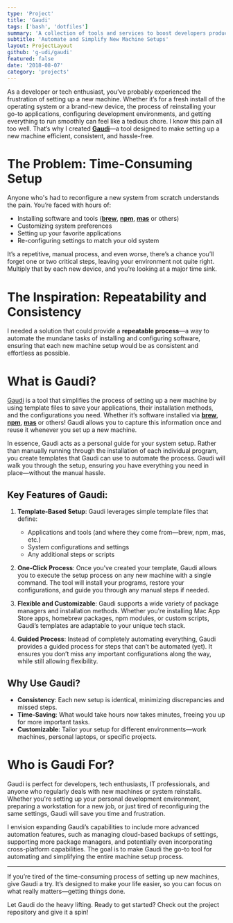 ```yaml
---
type: 'Project'
title: 'Gaudi'
tags: ['bash', 'dotfiles']
summary: 'A collection of tools and services to boost developers productivity from bash frameworks and tools to OSX widgets and dotfiles'
subtitle: 'Automate and Simplify New Machine Setups'
layout: ProjectLayout
github: 'g-udi/gaudi'
featured: false
date: '2018-08-07'
category: 'projects'
---
```


As a developer or tech enthusiast, you’ve probably experienced the frustration of setting up a new machine. Whether it’s for a fresh install of the operating system or a brand-new device, the process of reinstalling your go-to applications, configuring development environments, and getting everything to run smoothly can feel like a tedious chore. I know this pain all too well. That’s why I created [**Gaudi**](https://github.com/g-udi/gaudi)—a tool designed to make setting up a new machine efficient, consistent, and hassle-free.

# The Problem: Time-Consuming Setup

Anyone who's had to reconfigure a new system from scratch understands the pain. You’re faced with hours of:

- Installing software and tools ([**brew**](https://brew.sh/), [**npm**](https://www.npmjs.com/), [**mas**](https://github.com/mas-cli/mas) or others)
- Customizing system preferences
- Setting up your favorite applications
- Re-configuring settings to match your old system

It’s a repetitive, manual process, and even worse, there’s a chance you’ll forget one or two critical steps, leaving your environment not quite right. Multiply that by each new device, and you’re looking at a major time sink.

# The Inspiration: Repeatability and Consistency

I needed a solution that could provide a **repeatable process**—a way to automate the mundane tasks of installing and configuring software, ensuring that each new machine setup would be as consistent and effortless as possible.

# What is Gaudi?

[Gaudi](https://github.com/g-udi/gaudi) is a tool that simplifies the process of setting up a new machine by using template files to save your applications, their installation methods, and the configurations you need. Whether it’s software installed via [**brew**](https://brew.sh/), [**npm**](https://www.npmjs.com/), [**mas**](https://github.com/mas-cli/mas) or others! Gaudi allows you to capture this information once and reuse it whenever you set up a new machine.

In essence, Gaudi acts as a personal guide for your system setup. Rather than manually running through the installation of each individual program, you create templates that Gaudi can use to automate the process. Gaudi will walk you through the setup, ensuring you have everything you need in place—without the manual hassle.

## Key Features of Gaudi:

1. **Template-Based Setup**: Gaudi leverages simple template files that define:
   - Applications and tools (and where they come from—brew, npm, mas, etc.)
   - System configurations and settings
   - Any additional steps or scripts

2. **One-Click Process**: Once you've created your template, Gaudi allows you to execute the setup process on any new machine with a single command. The tool will install your programs, restore your configurations, and guide you through any manual steps if needed.

3. **Flexible and Customizable**: Gaudi supports a wide variety of package managers and installation methods. Whether you're installing Mac App Store apps, homebrew packages, npm modules, or custom scripts, Gaudi’s templates are adaptable to your unique tech stack.

4. **Guided Process**: Instead of completely automating everything, Gaudi provides a guided process for steps that can’t be automated (yet). It ensures you don’t miss any important configurations along the way, while still allowing flexibility.

## Why Use Gaudi?

- **Consistency**: Each new setup is identical, minimizing discrepancies and missed steps.
- **Time-Saving**: What would take hours now takes minutes, freeing you up for more important tasks.
- **Customizable**: Tailor your setup for different environments—work machines, personal laptops, or specific projects.

# Who is Gaudi For?

Gaudi is perfect for developers, tech enthusiasts, IT professionals, and anyone who regularly deals with new machines or system reinstalls. Whether you're setting up your personal development environment, preparing a workstation for a new job, or just tired of reconfiguring the same settings, Gaudi will save you time and frustration.

I envision expanding Gaudi’s capabilities to include more advanced automation features, such as managing cloud-based backups of settings, supporting more package managers, and potentially even incorporating cross-platform capabilities. The goal is to make Gaudi the go-to tool for automating and simplifying the entire machine setup process.

---

If you’re tired of the time-consuming process of setting up new machines, give Gaudi a try. It’s designed to make your life easier, so you can focus on what really matters—getting things done.

Let Gaudi do the heavy lifting. Ready to get started? Check out the project repository and give it a spin!

